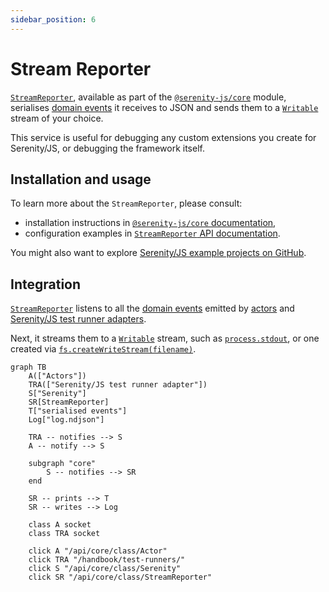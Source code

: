 ```yaml
---
sidebar_position: 6
---
```


# Stream Reporter

[`StreamReporter`](/api/core/class/StreamReporter), available as part of the [`@serenity-js/core`](/api/core) module,
serialises [domain events](/handbook/reporting/domain-events) it receives to JSON and sends them
to a [`Writable`](https://nodejs.org/docs/latest/api/stream.html#stream_writable_streams) stream of your choice.

This service is useful for debugging any custom extensions you create for Serenity/JS, or debugging the framework itself.

## Installation and usage

To learn more about the `StreamReporter`, please consult:
- installation instructions in [`@serenity-js/core` documentation](/api/core),
- configuration examples in [`StreamReporter` API documentation](/api/core/class/StreamReporter).

You might also want to explore [Serenity/JS example projects on GitHub](https://github.com/serenity-js/serenity-js/tree/main/examples).

## Integration

[`StreamReporter`](/api/core/class/StreamReporter) listens to all the [domain events](/handbook/reporting/domain-events) emitted by [actors](/api/core/class/Actor)
and [Serenity/JS test runner adapters](/handbook/test-runners/).

Next, it streams them to a [`Writable`](https://nodejs.org/docs/latest-v14.x/api/stream.html#stream_writable_streams) stream,
such as [`process.stdout`](https://nodejs.org/docs/latest-v14.x/api/process.html#process_process_stdout),
or one created via [`fs.createWriteStream(filename)`](https://nodejs.org/docs/latest-v14.x/api/fs.html#fs_fs_createwritestream_path_options).

```mermaid
graph TB
    A(["Actors"])
    TRA(["Serenity/JS test runner adapter"])
    S["Serenity"]
    SR[StreamReporter]
    T["serialised events"]
    Log["log.ndjson"]

    TRA -- notifies --> S
    A -- notify --> S

    subgraph "core"
        S -- notifies --> SR
    end

    SR -- prints --> T
    SR -- writes --> Log

    class A socket
    class TRA socket

    click A "/api/core/class/Actor"
    click TRA "/handbook/test-runners/"
    click S "/api/core/class/Serenity"
    click SR "/api/core/class/StreamReporter"
```
